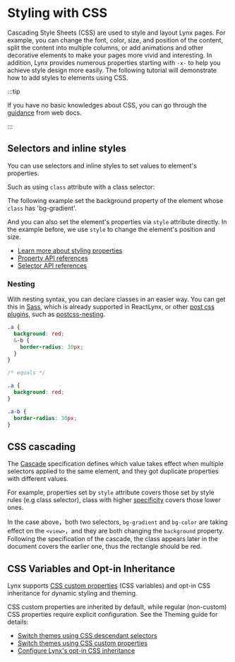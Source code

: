 
# Styling with CSS

Cascading Style Sheets (CSS) are used to style and layout Lynx pages. For example, you can change the font, color, size, and position of the content, split the content into multiple columns, or add animations and other decorative elements to make your pages more vivid and interesting.
In addition, Lynx provides numerous properties starting with `-x-` to help you achieve style design more easily.
The following tutorial will demonstrate how to add styles to elements using CSS.

:::tip

If you have no basic knowledges about CSS,
you can go through the [guidance](https://developer.mozilla.org/en-US/docs/Learn_web_development/Core/Styling_basics) from web docs.

:::

## Selectors and inline styles

You can use selectors and inline styles to set values to element's properties.

Such as using `class` attribute with a class selector:

The following example set the background property of the element whose `class` has 'bg-gradient'.

<Go
  example="css"
  defaultFile="src/class_guide/index.tsx"
  defaultEntryFile="dist/class_guide.lynx.bundle"
  highlight="{16}"
  img="https://lf-lynx.tiktok-cdns.com/obj/lynx-artifacts-oss-sg/lynx-website/assets/doc/class-guide.png"
  entry="src/class_guide"
/>

And you can also set the element's properties via `style` attribute directly. In the example before, we use `style` to change the element's position and size.

- [Learn more about styling properties](/guide/styling/appearance)
- [Property API references](/api/css/properties)
- [Selector API references](/api/css/selectors)

### Nesting

With nesting syntax, you can declare classes in an easier way.
You can get this in [Sass](/rspeedy/styling.html#%E4%BD%BF%E7%94%A8-sass), which is already supported in ReactLynx, or other [post css plugins](/rspeedy/styling.html#using-postcss), such as [postcss-nesting](https://github.com/csstools/postcss-plugins/tree/main/plugins/postcss-nesting).

```scss
.a {
  background: red;
  &-b {
    border-radius: 30px;
  }
}

/* equals */

.a {
  background: red;
}

.a-b {
  border-radius: 30px;
}
```

## CSS cascading

The [Cascade](https://developer.mozilla.org/en-US/docs/Web/CSS/CSS_cascade/Cascade) specification defines which value takes effect when multiple selectors applied to the same element, and they got duplicate properties with different values.

For example, properties set by `style` attribute covers those set by style rules (e.g class selector), class with higher [specificity](https://developer.mozilla.org/en-US/docs/Web/CSS/CSS_cascade/Specificity) covers those lower ones.

<Go
  example="css"
  defaultFile="src/cascade_guide/index.css"
  defaultEntryFile="dist/cascade_guide.lynx.bundle"
  img="https://lf-lynx.tiktok-cdns.com/obj/lynx-artifacts-oss-sg/lynx-website/assets/doc/cascade-guide.png"
  entry="src/cascade_guide"
/>

In the case above，both two selectors, `bg-gradient` and `bg-color` are taking effect on the `<view>`，and they are both changing the `background` property.
Following the specification of the cascade, the class appears later in the document covers the earlier one, thus the rectangle should be red.

## CSS Variables and Opt-in Inheritance

Lynx supports [CSS custom properties](/api/css/properties/css-variable.mdx) (CSS variables) and opt-in CSS inheritance for dynamic styling and theming.

CSS custom properties are inherited by default, while regular (non-custom) CSS properties require explicit configuration.
See the Theming guide for details:

- [Switch themes using CSS descendant selectors](/guide/styling/custom-theming#using-css-descendant-selectors-to-switch-themes)
- [Switch themes using CSS custom properties](/guide/styling/custom-theming#using-css-variables-to-switch-themes)
- [Configure Lynx's opt-in CSS inheritance](/guide/styling/custom-theming#leveraging-css-inheritance-as-needed)
